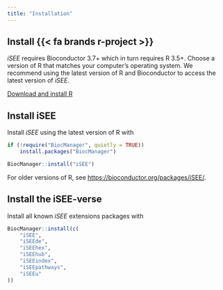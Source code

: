 ```yaml
---
title: "Installation"
---
```


## Install {{< fa brands r-project >}}

*iSEE* requires Bioconductor 3.7+ which in turn requires R 3.5+.
Choose a version of R that matches your computer’s operating system.
We recommend using the latest version of R and Bioconductor to access the latest version of *iSEE*.

[Download and install R](https://cran.rstudio.com/)

## Install iSEE

Install *iSEE* using the latest version of R with

```r
if (!require("BiocManager", quietly = TRUE))
    install.packages("BiocManager")

BiocManager::install("iSEE")
```

For older versions of R, see <https://bioconductor.org/packages/iSEE/>.

## Install the iSEE-verse

Install all known *iSEE* extensions packages with

```r
BiocManager::install(c(
    "iSEE",
    "iSEEde",
    "iSEEhex",
    "iSEEhub",
    "iSEEindex",
    "iSEEpathways",
    "iSEEu"
))
```
